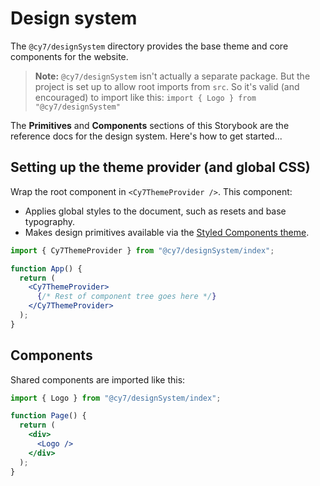 
<Meta title="Guide / Design system" />

# Design system

The `@cy7/designSystem` directory provides the base theme and core components for the website.

> **Note:** `@cy7/designSystem` isn't actually a separate package. But the project is set up to allow root imports from `src`. So it's valid (and encouraged) to import like this: `import { Logo } from "@cy7/designSystem"`

The **Primitives** and **Components** sections of this Storybook are the reference docs for the design system. Here's how to get started...

## Setting up the theme provider (and global CSS)

Wrap the root component in `<Cy7ThemeProvider />`. This component:

- Applies global styles to the document, such as resets and base typography.
- Makes design primitives available via the [Styled Components theme](https://www.styled-components.com/docs/advanced#theming).

```jsx
import { Cy7ThemeProvider } from "@cy7/designSystem/index";

function App() {
  return (
    <Cy7ThemeProvider>
      {/* Rest of component tree goes here */}
    </Cy7ThemeProvider>
  );
}
```

## Components

Shared components are imported like this:

```jsx
import { Logo } from "@cy7/designSystem/index";

function Page() {
  return (
    <div>
      <Logo />
    </div>
  );
}
```
